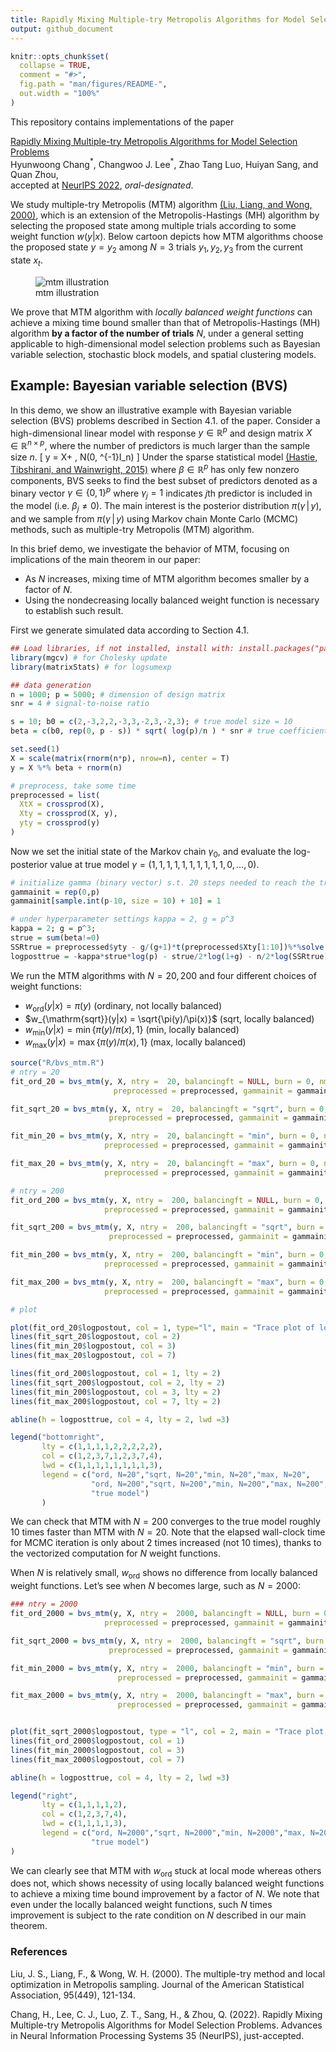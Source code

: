 ```yaml
---
title: Rapidly Mixing Multiple-try Metropolis Algorithms for Model Selection Problems
output: github_document
---
```


<!-- README.md is generated from README.Rmd. Please edit that file -->

```r
knitr::opts_chunk$set(
  collapse = TRUE,
  comment = "#>",
  fig.path = "man/figures/README-",
  out.width = "100%"
)
```
<!-- badges: start -->
<!-- badges: end -->

This repository contains implementations of the paper 

[Rapidly Mixing Multiple-try Metropolis Algorithms for Model Selection Problems](https://arxiv.org/abs/2207.00689)\
Hyunwoong Chang$^*$, Changwoo J. Lee$^*$, Zhao Tang Luo, Huiyan Sang, and Quan Zhou,\
accepted at [NeurIPS 2022](https://nips.cc/Conferences/2022), *oral-designated*.

We study multiple-try Metropolis (MTM) algorithm [(Liu, Liang, and Wong, 2000)](#references), which is an extension of the Metropolis-Hastings (MH) algorithm by selecting the proposed state among multiple trials according to some weight function $w(y|x)$. Below cartoon depicts how MTM algorithms choose the proposed state $y=y_2$ among $N=3$ trials $y_1,y_2,y_3$ from the current state $x_t$.


![mtm illustration](fig/mtm.PNG)


We prove that MTM algorithm with *locally balanced weight functions* can achieve a mixing time bound smaller than that of Metropolis-Hastings (MH) algorithm **by a factor of the number of trials** $N$, under a general setting applicable to high-dimensional model selection problems such as Bayesian variable selection, stochastic block models, and spatial clustering models.

<!--
![Bayesian variable selection example](fig/fig3.PNG)
-->

## Example: Bayesian variable selection (BVS)

In this demo, we show an illustrative example with Bayesian variable selection (BVS) problems described in Section 4.1. of the paper.
Consider a high-dimensional linear model with response $y\in\mathbb{R}^p$ and design matrix $X\in\mathbb{R}^{n\times p}$, where the number of predictors is much larger than the sample size $n$. 
\[
y  = X\beta + \epsilon, \quad \epsilon\sim N(0, \phi^{-1}I_n)
\]
Under the sparse statistical model [(Hastie, Tibshirani, and Wainwright, 2015)](#references) where $\beta\in\mathbb{R}^p$ has only few nonzero components, BVS seeks to find the best subset of predictors denoted as a binary vector $\gamma\in\{0,1\}^p$ where $\gamma_j=1$ indicates $j$th predictor is included in the model (i.e. $\beta_j\neq0$). The main interest is the posterior distribution $\pi(\gamma\,|\,y)$, and we sample from $\pi(\gamma\,|\,y)$ using Markov chain Monte Carlo (MCMC) methods, such as multiple-try Metropolis (MTM) algorithm.

In this brief demo, we investigate the behavior of MTM, focusing on implications of the main theorem in our paper: 

* As $N$ increases, mixing time of MTM algorithm becomes smaller by a factor of $N$.
* Using the nondecreasing locally balanced weight function is necessary to establish such result.

<!--
When symmetric proposal is used, the locally balanced weight function is
\[
w(y\,|\,x) = h\left(\frac{\pi(y)}{\pi(x)}\right), \quad \text{ with } h(u) = u\cdot h(1/u) \text{for all }u>0.
\]
where examples of balancing function $h$ includes $h(u)=\sqrt{u}$, $h(u)=\min(1,u)$, and $h(u)=\max(1,u)$. 
-->

First we generate simulated data according to Section 4.1.

```r
## Load libraries, if not installed, install with: install.packages("package name")
library(mgcv) # for Cholesky update
library(matrixStats) # for logsumexp

## data generation
n = 1000; p = 5000; # dimension of design matrix
snr = 4 # signal-to-noise ratio

s = 10; b0 = c(2,-3,2,2,-3,3,-2,3,-2,3); # true model size = 10
beta = c(b0, rep(0, p - s)) * sqrt( log(p)/n ) * snr # true coefficients

set.seed(1)
X = scale(matrix(rnorm(n*p), nrow=n), center = T)
y = X %*% beta + rnorm(n)

# preprocess, take some time
preprocessed = list(
  XtX = crossprod(X),
  Xty = crossprod(X, y),
  yty = crossprod(y)
)
```

Now we set the initial state of the Markov chain $\gamma_0$, and evaluate the log-posterior value at true model $\gamma=(1,1,1,1,1,1,1,1,1,1,0,\dots,0)$.

```r
# initialize gamma (binary vector) s.t. 20 steps needed to reach the true model 
gammainit = rep(0,p) 
gammainit[sample.int(p-10, size = 10) + 10] = 1

# under hyperparameter settings kappa = 2, g = p^3
kappa = 2; g = p^3; 
strue = sum(beta!=0)
SSRtrue = preprocessed$yty - g/(g+1)*t(preprocessed$Xty[1:10])%*%solve(preprocessed$XtX[1:10,1:10],preprocessed$Xty[1:10])
logposttrue = -kappa*strue*log(p) - strue/2*log(1+g) - n/2*log(SSRtrue) # see eq. 13 of the paper
```

We run the MTM algorithms with $N=20,200$ and four different choices of weight functions:

* $w_{\mathrm{ord}}(y|x) = \pi(y)$ (ordinary, not locally balanced)
* $w_{\mathrm{sqrt}}(y|x) = \sqrt{\pi(y)/\pi(x)}$ (sqrt, locally balanced)
* $w_{\mathrm{min}}(y|x) = \min\{\pi(y)/\pi(x),1\}$ (min, locally balanced)
* $w_{\mathrm{max}}(y|x) = \max\{\pi(y)/\pi(x),1\}$ (max, locally balanced)

```r
source("R/bvs_mtm.R")
# ntry = 20  
fit_ord_20 = bvs_mtm(y, X, ntry =  20, balancingft = NULL, burn = 0, nmc = 2000,
                       preprocessed = preprocessed, gammainit = gammainit)

fit_sqrt_20 = bvs_mtm(y, X, ntry =  20, balancingft = "sqrt", burn = 0, nmc = 2000,
                      preprocessed = preprocessed, gammainit = gammainit)

fit_min_20 = bvs_mtm(y, X, ntry =  20, balancingft = "min", burn = 0, nmc = 2000,
                     preprocessed = preprocessed, gammainit = gammainit)

fit_max_20 = bvs_mtm(y, X, ntry =  20, balancingft = "max", burn = 0, nmc = 2000,
                     preprocessed = preprocessed, gammainit = gammainit)

# ntry = 200
fit_ord_200 = bvs_mtm(y, X, ntry =  200, balancingft = NULL, burn = 0, nmc = 2000,
                     preprocessed = preprocessed, gammainit = gammainit)

fit_sqrt_200 = bvs_mtm(y, X, ntry =  200, balancingft = "sqrt", burn = 0, nmc = 2000,
                      preprocessed = preprocessed, gammainit = gammainit)

fit_min_200 = bvs_mtm(y, X, ntry =  200, balancingft = "min", burn = 0, nmc = 2000,
                     preprocessed = preprocessed, gammainit = gammainit)

fit_max_200 = bvs_mtm(y, X, ntry =  200, balancingft = "max", burn = 0, nmc = 2000,
                     preprocessed = preprocessed, gammainit = gammainit)

# plot 

plot(fit_ord_20$logpostout, col = 1, type="l", main = "Trace plot of log posterior (up to constant)")
lines(fit_sqrt_20$logpostout, col = 2)
lines(fit_min_20$logpostout, col = 3)
lines(fit_max_20$logpostout, col = 7)

lines(fit_ord_200$logpostout, col = 1, lty = 2)
lines(fit_sqrt_200$logpostout, col = 2, lty = 2)
lines(fit_min_200$logpostout, col = 3, lty = 2)
lines(fit_max_200$logpostout, col = 7, lty = 2)

abline(h = logposttrue, col = 4, lty = 2, lwd =3)

legend("bottomright",
       lty = c(1,1,1,1,2,2,2,2,2),
       col = c(1,2,3,7,1,2,3,7,4),
       lwd = c(1,1,1,1,1,1,1,1,3),
       legend = c("ord, N=20","sqrt, N=20","min, N=20","max, N=20",
                  "ord, N=200","sqrt, N=200","min, N=200","max, N=200",
                  "true model")
       )
```

We can check that MTM with $N=200$ converges to the true model roughly 10 times faster than MTM with $N=20$. Note that the elapsed wall-clock time for MCMC iteration is only about 2 times increased (not 10 times), thanks to the vectorized computation for $N$ weight functions. 

When $N$ is relatively small, $w_{\mathrm{ord}}$ shows no difference from locally balanced weight functions. Let's see when $N$ becomes large, such as $N=2000$:

```r
### ntry = 2000
fit_ord_2000 = bvs_mtm(y, X, ntry =  2000, balancingft = NULL, burn = 0, nmc = 1000,
                     preprocessed = preprocessed, gammainit = gammainit)

fit_sqrt_2000 = bvs_mtm(y, X, ntry =  2000, balancingft = "sqrt", burn = 0, nmc = 1000,
                      preprocessed = preprocessed, gammainit = gammainit)

fit_min_2000 = bvs_mtm(y, X, ntry =  2000, balancingft = "min", burn = 0, nmc = 1000,
                        preprocessed = preprocessed, gammainit = gammainit)

fit_max_2000 = bvs_mtm(y, X, ntry =  2000, balancingft = "max", burn = 0, nmc = 1000,
                        preprocessed = preprocessed, gammainit = gammainit)


plot(fit_sqrt_2000$logpostout, type = "l", col = 2, main = "Trace plot of log posterior (up to constant)")
lines(fit_ord_2000$logpostout, col = 1)
lines(fit_min_2000$logpostout, col = 3)
lines(fit_max_2000$logpostout, col = 7)

abline(h = logposttrue, col = 4, lty = 2, lwd =3)

legend("right",
       lty = c(1,1,1,1,2),
       col = c(1,2,3,7,4),
       lwd = c(1,1,1,1,3),
       legend = c("ord, N=2000","sqrt, N=2000","min, N=2000","max, N=2000",
                  "true model")
)
```

We can clearly see that MTM with $w_{\mathrm{ord}}$ stuck at local mode whereas others does not, which shows necessity of using locally balanced weight functions to achieve a mixing time bound improvement by a factor of $N$. We note that even under the locally balanced weight functions, such $N$ times improvement is subject to the rate condition on $N$ described in our main theorem.




### References

Liu, J. S., Liang, F., & Wong, W. H. (2000). The multiple-try method and local optimization in Metropolis sampling. Journal of the American Statistical Association, 95(449), 121-134.

Chang, H., Lee, C. J., Luo, Z. T., Sang, H., & Zhou, Q. (2022). Rapidly Mixing Multiple-try Metropolis Algorithms for Model Selection Problems. Advances in Neural Information Processing Systems 35 (NeurIPS), just-accepted.
